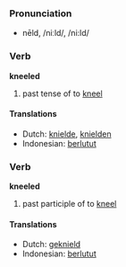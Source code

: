=== Pronunciation ===
*nēld, /niːld/, /ni:ld/

=== Verb ===

'''kneeled'''

# past tense of to [[kneel]]

==== Translations ====
*Dutch: [[knielde]], [[knielden]]
*Indonesian: [[lutut|berlutut]]

=== Verb ===

'''kneeled'''

# past participle of to [[kneel]]

==== Translations ====
*Dutch: [[geknield]]
*Indonesian: [[lutut|berlutut]]